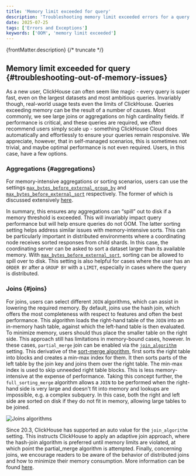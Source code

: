 ```yaml
---
title: 'Memory limit exceeded for query'
description: 'Troubleshooting memory limit exceeded errors for a query'
date: 2025-07-25
tags: ['Errors and Exceptions']
keywords: ['OOM', 'memory limit exceeded']
---
```


{frontMatter.description}
{/* truncate */}


## Memory limit exceeded for query {#troubleshooting-out-of-memory-issues}

As a new user, ClickHouse can often seem like magic - every query is super fast,
even on the largest datasets and most ambitious queries. Invariably though,
real-world usage tests even the limits of ClickHouse. Queries exceeding memory
can be the result of a number of causes. Most commonly, we see large joins or
aggregations on high cardinality fields. If performance is critical, and these
queries are required, we often recommend users simply scale up - something
ClickHouse Cloud does automatically and effortlessly to ensure your queries
remain responsive. We appreciate, however, that in self-managed scenarios,
this is sometimes not trivial, and maybe optimal performance is not even required.
Users, in this case, have a few options.

### Aggregations {#aggregations}

For memory-intensive aggregations or sorting scenarios, users can use the settings
[`max_bytes_before_external_group_by`](/operations/settings/settings#max_bytes_before_external_group_by)
and [`max_bytes_before_external_sort`](/operations/settings/settings#max_bytes_ratio_before_external_sort) respectively.
The former of which is discussed extensively [here](/sql-reference/statements/select/group-by/#group-by-in-external-memory).

In summary, this ensures any aggregations can “spill” out to disk if a memory
threshold is exceeded. This will invariably impact query performance but will
help ensure queries do not OOM. The latter sorting setting helps address similar
issues with memory-intensive sorts. This can be particularly important in
distributed environments where a coordinating node receives sorted responses
from child shards. In this case, the coordinating server can be asked to sort a
dataset larger than its available memory. With [`max_bytes_before_external_sort`](/operations/settings/settings#max_bytes_ratio_before_external_sort),
sorting can be allowed to spill over to disk. This setting is also helpful for
cases where the user has an `ORDER BY` after a `GROUP BY` with a `LIMIT`,
especially in cases where the query is distributed.

### Joins {#joins}

For joins, users can select different `JOIN` algorithms, which can assist in
lowering the required memory. By default, joins use the hash join, which offers
the most completeness with respect to features and often the best performance.
This algorithm loads the right-hand table of the `JOIN` into an in-memory hash
table, against which the left-hand table is then evaluated. To minimize memory,
users should thus place the smaller table on the right side. This approach still
has limitations in memory-bound cases, however. In these cases, `partial_merge`
join can be enabled via the [`join_algorithm`](/operations/settings/settings#join_algorithm)
setting. This derivative of the [sort-merge algorithm](https://en.wikipedia.org/wiki/Sort-merge_join),
first sorts the right table into blocks and creates a min-max index for them.
It then sorts parts of the left table by the join key and joins them over the
right table. The min-max index is used to skip unneeded right table blocks.
This is less memory-intensive at the expense of performance. Taking this concept
further, the `full_sorting_merge` algorithm allows a `JOIN` to be performed when
the right-hand side is very large and doesn't fit into memory and lookups are
impossible, e.g. a complex subquery. In this case, both the right and left side
are sorted on disk if they do not fit in memory, allowing large tables to be
joined.

<Image img={joins} size="md" alt="Joins algorithms"/>

Since 20.3, ClickHouse has supported an auto value for the `join_algorithm` setting.
This instructs ClickHouse to apply an adaptive join approach, where the hash-join
algorithm is preferred until memory limits are violated, at which point the
partial_merge algorithm is attempted. Finally, concerning joins, we encourage
readers to be aware of the behavior of distributed joins and how to minimize
their memory consumption. More information can be found [here](/sql-reference/operators/in#distributed-subqueries).


